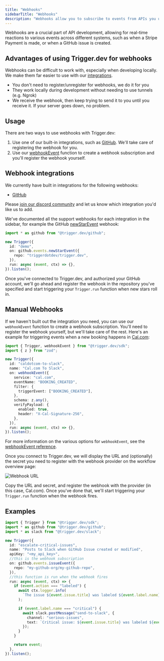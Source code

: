```yaml
---
title: "Webhooks"
sidebarTitle: "Webhooks"
description: "Webhooks allow you to subscribe to events from APIs you use."
---
```


Webhooks are a crucial part of API development, allowing for real-time reactions to various events across different systems, such as when a Stripe Payment is made, or when a GitHub issue is created.

## Advantages of using Trigger.dev for webhooks

Webhooks can be difficult to work with, especially when developing locally. We make them far easier to use with our [integrations](/integrations/apis).

- You don't need to register/unregister for webhooks, we do it for you
- They work locally during development without needing to use tunnels (e.g. Ngrok)
- We receive the webhook, then keep trying to send it to you until you receive it. If your server goes down, no problem.

## Usage

There are two ways to use webhooks with Trigger.dev:

1. Use one of our built-in integrations, such as [GitHub](/integrations/github). We'll take care of registering the webhook for you.
2. Use our [webhookEvent](/reference/webhook-event) function to create a webhook subscription and you'll register the webhook yourself.

## Webhook integrations

We currently have built in integrations for the following webhooks:

- [GitHub](/integrations/apis/github)

Please [join our discord community](https://discord.gg/kA47vcd8P6) and let us know which integration you'd like us to add.

We've documented all the support webhooks for each integration in the sidebar, for example the GitHub [newStarEvent](/integrations/apis/github/events/new-star) webhook:

```ts
import * as github from "@trigger.dev/github";

new Trigger({
  id: "demo",
  on: github.events.newStarEvent({
    repo: "triggerdotdev/trigger.dev",
  }),
  run: async (event, ctx) => {},
}).listen();
```

Once you've connected to Trigger.dev, and authorized your GitHub account, we'll go ahead and register the webhook in the repository you've specified and start triggering your `Trigger.run` function when new stars roll in.

## Manual Webhooks

If we haven't built out the integration you need, you can use our `webhookEvent` function to create a webhook subscription. You'll need to register the webhook yourself, but we'll take care of the rest. Here's an example for triggering events when a new booking happens in [Cal.com](https://cal.com):

```ts
import { Trigger, webhookEvent } from "@trigger.dev/sdk";
import { z } from "zod";

new Trigger({
  id: "caldotcom-to-slack",
  name: "Cal.com To Slack",
  on: webhookEvent({
    service: "cal.com",
    eventName: "BOOKING_CREATED",
    filter: {
      triggerEvent: ["BOOKING_CREATED"],
    },
    schema: z.any(),
    verifyPayload: {
      enabled: true,
      header: "X-Cal-Signature-256",
    },
  }),
  run: async (event, ctx) => {},
}).listen();
```

For more information on the various options for `webhookEvent`, see the [webhookEvent reference](/reference/webhook-event).

Once you connect to Trigger.dev, we will display the URL and (optionally) the secret you need to register with the webhook provider on the workflow overview page:

![Webhook URL](/images/webhook-url.png)

Copy the URL and secret, and register the webhook with the provider (in this case, Cal.com). Once you've done that, we'll start triggering your `Trigger.run` function when the webhook fires.

## Examples

<CodeGroup>

```ts Github
import { Trigger } from "@trigger.dev/sdk";
import * as github from "@trigger.dev/github";
import * as slack from "@trigger.dev/slack";

new Trigger({
  id: "escalate-critical-issues",
  name: "Posts to Slack when GitHub Issue created or modified",
  apiKey: "<my_api_key>",
  //this is the webhook subscription
  on: github.events.issueEvent({
    repo: "my-github-org/my-github-repo",
  }),
  //this function is run when the webhook fires
  run: async (event, ctx) => {
    if (event.action === "labeled") {
      await ctx.logger.info(
        `The issue ${event.issue.title} was labeled ${event.label.name}`
      );

      if (event.label.name === "critical") {
        await slack.postMessage("send-to-slack", {
          channel: "serious-issues",
          text: `Critical issue: ${event.issue.title} was labeled ${event.label.name}`,
        });
      }
    }

    return event;
  },
}).listen();
```

</CodeGroup>
